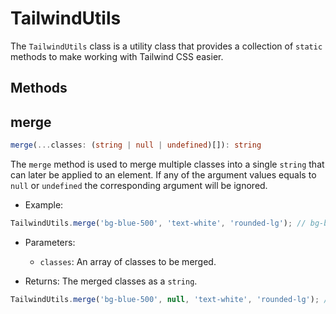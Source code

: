 
<Meta title="Utils/TailwindUtils" />

# TailwindUtils

The `TailwindUtils` class is a utility class that provides a collection of
`static` methods to make working with Tailwind CSS easier.

## Methods

## merge

```ts
merge(...classes: (string | null | undefined)[]): string
```

The `merge` method is used to merge multiple classes into a single `string` that can later
be applied to an element.
If any of the argument values equals to `null` or `undefined` the corresponding argument will be ignored.

- Example:

```ts
TailwindUtils.merge('bg-blue-500', 'text-white', 'rounded-lg'); // bg-blue-500 text-white rounded-lg
```

- Parameters:

  - `classes`: An array of classes to be merged.

- Returns: The merged classes as a `string`.

```ts
TailwindUtils.merge('bg-blue-500', null, 'text-white', 'rounded-lg'); // bg-blue-500 text-white rounded-lg
```
